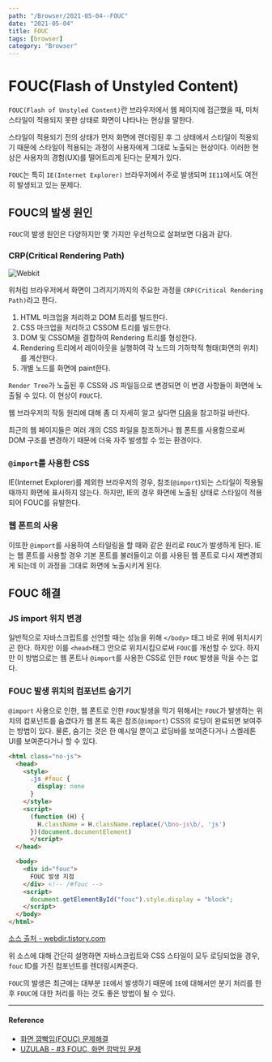 ---
path: "/Browser/2021-05-04--FOUC"
date: "2021-05-04"
title: FOUC
tags: [browser]
category: "Browser"
---

# FOUC(Flash of Unstyled Content)

`FOUC(Flash of Unstyled Content)`란 브라우저에서 웹 페이지에 접근했을 때, 미처 스타일이 적용되지 못한 상태로 화면이 나타나는 현상을 말한다.

스타일이 적용되기 전의 상태가 먼저 화면에 렌더링된 후 그 상태에서 스타일이 적용되기 때문에 스타일이 적용되는 과정이 사용자에게 그대로 노출되는 현상이다. 이러한 현상은 사용자의 경험(UX)를 떨어트리게 된다는 문제가 있다.

`FOUC`는 특히 `IE(Internet Explorer)` 브라우저에서 주로 발생되며 `IE11`에서도 여전히 발생되고 있는 문제다.

## FOUC의 발생 원인

`FOUC`의 발생 원인은 다양하지만 몇 가지만 우선적으로 살펴보면 다음과 같다.

### CRP(Critical Rendering Path)

![Webkit](https://user-images.githubusercontent.com/24724691/62412567-bf49f200-b63f-11e9-9ed4-ec8215d04a7d.png)

위처럼 브라우저에서 화면이 그려지기까지의 주요한 과정을 `CRP(Critical Rendering Path)`라고 한다.

1. HTML 마크업을 처리하고 DOM 트리를 빌드한다.
2. CSS 마크업을 처리하고 CSSOM 트리를 빌드한다.
3. DOM 및 CSSOM을 결합하여 Rendering 트리를 형성한다.
4. Rendering 트리에서 레이아웃을 실행하여 각 노드의 기하학적 형태(화면의 위치)를 계산한다.
5. 개별 노드를 화면에 paint한다.

`Render Tree`가 노출된 후 CSS와 JS 파일등으로 변경되면 이 변경 사항들이 화면에 노출될 수 있다. 이 현상이 `FOUC`다.

웹 브라우저의 작동 원리에 대해 좀 더 자세히 알고 싶다면 [다음](https://github.com/im-d-team/Dev-Docs/blob/master/Browser/%EC%9B%B9%20%EB%B8%8C%EB%9D%BC%EC%9A%B0%EC%A0%80%EC%9D%98%20%EC%9E%91%EB%8F%99%20%EC%9B%90%EB%A6%AC.md)을 참고하길 바란다.

최근의 웹 페이지들은 여러 개의 CSS 파일을 참조하거나 웹 폰트를 사용함으로써 DOM 구조를 변경하기 때문에 더욱 자주 발생할 수 있는 환경이다.

### `@import`를 사용한 CSS

IE(Internet Explorer)를 제외한 브라우저의 경우, 참조(`@import`)되는 스타일이 적용될때까지 화면에 표시하지 않는다. 하지만, IE의 경우 화면에 노출된 상태로 스타일이 적용되어 FOUC를 유발한다.

### 웹 폰트의 사용

이또한 `@import`를 사용하여 스타일링을 할 때와 같은 원리로 `FOUC`가 발생하게 된다. IE는 웹 폰트를 사용할 경우 기본 폰트를 불러들이고 이를 사용된 웹 폰트로 다시 재변경되게 되는데 이 과정을 그대로 화면에 노출시키게 된다.

## FOUC 해결

### JS import 위치 변경

일반적으로 자바스크립트를 선언할 때는 성능을 위해 `</body>` 태그 바로 위에 위치시키곤 한다.
하지만 이를 `<head>`태그 안으로 위치시킴으로써 `FOUC`를 개선할 수 있다. 하지만 이 방법으로는 웹 폰트나 `@import`를 사용한 CSS로 인한 `FOUC` 발생을 막을 수는 없다.

### FOUC 발생 위치의 컴포넌트 숨기기

`@import` 사용으로 인한, 웹 폰트로 인한 `FOUC`발생을 막기 위해서는 `FOUC`가 발생하는 위치의 컴포넌트를 숨겼다가 웹 폰트 혹은 참조(`@import`) CSS의 로딩이 완료되면 보여주는 방법이 있다. 물론, 숨기는 것은 한 예시일 뿐이고 로딩바를 보여준다거나 스켈레톤 UI를 보여준다거나 할 수 있다.

```html
<html class="no-js">
  <head>
    <style>
      .js #fouc {
        display: none
      }
    </style>
    <script>
      (function (H) {
        H.className = H.className.replace(/\bno-js\b/, 'js')
      })(document.documentElement)
      </script>
  </head>

  <body>
    <div id="fouc">
      FOUC 발생 지점
    </div> <!-- /#fouc -->
    <script>
      document.getElementById("fouc").style.display = "block";
    </script>
  </body>
</html>
```
[소스 출처 - webdir.tistory.com](https://webdir.tistory.com/416)

위 소스에 대해 간단히 설명하면 자바스크립트와 CSS 스타일이 모두 로딩되었을 경우, `fouc` ID를 가진 컴포넌트를 렌더링시켜준다.

`FOUC`의 발생은 최근에는 대부분 `IE`에서 발생하기 때문에 `IE`에 대해서만 분기 처리를 한 후 `FOUC`에 대한 처리를 하는 것도 좋은 방법이 될 수 있다.

---

#### Reference

- [화면 깜빡임(FOUC) 문제해결](https://webdir.tistory.com/416)
- [UZULAB - #3 FOUC, 화면 깜박임 문제](https://uzulab.tistory.com/4)


